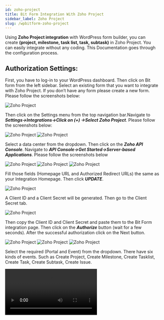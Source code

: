 ```yaml
---
id: zoho-project
title: Bit Form Integration With Zoho Project 
sidebar_label: Zoho Project
slug: /wpbitform-zoho-project
---
```




Using **Zoho Project integration** with WordPress form builder, you can create **(project, milestone, task list, task, subtask)** in Zoho Project. You can easily integrate without any coding. This Documentation goes through the configuration process. 


## Authorization Settings:

First, you have to log-in to your WordPress dashboard. Then click on Bit form from the left sidebar. Select an existing form that you want to integrate with Zoho Project. If you don’t have any form please create a new form. Please follow the screenshots below:

<Image src="Zoho Project/1.create_form" alt="Zoho Project" w="1020" h="350" />

Then click on the Settings menu from the top navigation bar.Navigate to ***Settings->Integrations->Click on (+) ->Select Zoho Project***. Please follow the screenshots below:

<Image src="Zoho Project/2.Homepage" alt="Zoho Project" w="1020" h="350" />

<Image src="Zoho Project/3.Bit-Form-to-Zoho-Project-integration-select" alt="Zoho Project" w="1020" h="350" />

Select a data center from the dropdown. Then click on the ***Zoho API Console***. Navigate to ***API Console->Get Started->Server-based Applications***. Please follow the screenshots below

<Image src="Zoho Project/4.Bit-Form-to-Zoho-Project-api-console" alt="Zoho Project" w="1020" h="350" />

<Image src="Zoho Project/5.GetStarted" alt="Zoho Project" w="1020" h="350" />

<Image src="Zoho Project/6.api-console-server-based"  alt="Zoho Project" w="1020" h="350" />

Fill those fields (Homepage URL and Authorized Redirect URLs) the same as your Integration Homepage. Then click ***UPDATE***.

<Image src="Zoho Project/7.Bit-Form-to-Zoho-Project-client-details"  alt="Zoho Project" w="1020" h="350" />

A Client ID and a Client Secret will be generated. Then go to the Client Secret tab.

<Image src="Zoho Project/8.Bit-Form-to-Zoho-Project-client-secret"  alt="Zoho Project" w="1020" h="350" />

Then copy the Client ID and Client Secret and paste them to the Bit Form integration page. Then click on the ***Authorize*** button (wait for a few seconds). After the successful authorization click on the Next button.

<Image src="Zoho Project/9.Bit-Form-to-Zoho-Project-integration-homepage"  alt="Zoho Project" w="1020" h="350" />

<Image src="Zoho Project/10.Bit-Form-to-Zoho-Project-select"  alt="Zoho Project" w="1020" h="350" />

<Image src="Zoho Project/11.Bit-Form-to-Zoho-Project-integration-authorization"  alt="Zoho Project" w="1020" h="350" />

Select the required (Portal and Event) from the dropdown. There have six kinds of events. Such as Create Project, Create Milestone, Create Tasklist, Create Task, Create Subtask, Create Issue.  

<Video src="12.Bit-Form-to-Zoho-project-field-map" alt="Zoho Project" w="1020" h="350" />

## Event

### 1. Create Project

<Video youtube src="CaxLekQ-xVY" />

 Select the Create Project event from the dropdown. Then map the mandatory field. Map all the needed fields to the corresponding fields in your form. To map more fields, click on the (+). The form fields that are relevant to the selected field would be listed in the drop-down under Bit Forms.

 **Project Actions:**

  - Project Owner-> By selecting this option you can add a project owner to your project. It’s mandatory to select a project owner for creating a project in the Zoho project.

  - Notice: Do not assign project owners as project users.

  - Task Layout-> Select a layout for your project. It’s a mandatory action.
   
  - Project Access-> By selecting this option you can change the access control of your project. There are two types of project access. One is Private and the other one is Public. Set the project access to Private if you want the project can be accessed only by the project users in the selected project. If you set it to the Public, the project will be followed and viewed by all the portal users.

  - Project User-> You can assign users for your project.

  - Group Name-> You can assign a group for your project.

  - Project Tags->  You can assign tags name with your project.

### 2. Create Milestone

<Video youtube src="n1OlWZMGOPM" />

Select the Create Milestone event from the dropdown. Then select a project from the dropdown if you had already an existing project. If you don’t have any existing projects, you have to create a new project. To create a new project please follow the above create project actions.

Then map the mandatory field. Map all the needed fields to the corresponding fields in your form. To map more fields, click on the (+). The form fields that are relevant to the selected field would be listed in the drop-down under Bit Forms.

**Milestone Actions:**

 - Milestone Owner-> By selecting this option you can add a milestone owner to your project. It’s mandatory to select a milestone owner for creating a milestone in your project.

 - Milestone Flag-> Add a Milestone Flag for your milestone. There are two types of milestone flag. One is External and the other is Internal. External milestone will be visible to both the client and project users. Internal milestone will be visible only to the project users. It’s a mandatory action.

 - Milestone Tags-> Add a tag for milestone. 

### 3. Create Tasklist

<Video youtube src="3nEht9WAQsM" />

Select the Create Tasklist event from the dropdown. Then select a project from the dropdown if you have already an existing project. If you don’t have any existing projects, you have to create a new project. To create a new project please follow the above create project actions.

You can also assign a tasklist under a milestone. For this, you have to select a milestone from the dropdown if you had already existing milestone. If you don’t have any existing milestones, you have to create a new milestone. To create a new milestone please follow the above create milestone actions.

Then map the mandatory field. Map all the needed fields to the corresponding fields in your form. To map more fields, click on the (+). The form fields that are relevant to the selected field would be listed in the drop-down under Bit Forms.

**Tasklist Actions:**

 - Tasklist Flag-> Add a Tasklist Flag for your milestone. There are two types of tasklist flags. One is External and the other is Internal. The external tasklist will be visible to both the client and project users. The internal tasklist will be visible only to the project users. It’s a mandatory action.

 - Tasklist Tag->  Add  tags for tasklist. 

### 4. Create Task 

Select the Create Task event from the dropdown. Then select a project from the dropdown if you had already existing project. If you don’t have any existing projects, you have to create a new project. To create a new project please follow the above Create Project actions.

You can also assign a task under a milestone. For this, you have to select a milestone from the dropdown if you had already existing milestone. If you don’t have any existing milestones, you have to create a new milestone. To create a new milestone please follow the above Create Milestone actions.

You can also assign a task under a tasklist. For this, at first, you have to select a tasklist flag. Then you have to select a tasklist if you had already existing tasklist. If you don’t have any existing tasklist, you have to create a new tasklist. To create a new tasklist please follow the above Create Tasklist actions.

Then map the mandatory field. Map all the needed fields to the corresponding fields in your form. To map more fields, click on the (+). The form fields that are relevant to the selected field would be listed in the drop-down under Bit Forms.

**Task Actions:**

 - Task Owner-> Add a Task Owner by selecting this action. It’s a mandatory action.

 - Task Attachments-> Add attachments for task.

 - Task Time log-> 
   Select Date 
   Billing Status
   Enter Hours
   Set Start & End Time
   User
   Notes:       
   - Task Recurrence-> You can create a task and recreate it anytime using the Recurring functionality in Zoho Projects. When the same set of tasks are repeated after a couple of days, months and year, you can set it as a recurring task so that it automatically gets recreated after a designated period of time. You can set recurring details for a task while creating or editing a task.
   - Task Remainder-> Working on multiple tasks can be tedious and you can lose track of your work. Task reminders can help you stay on top of your work by sending timely emails. With task reminders in Zoho Projects, you don’t miss a single task.
      - Daily: The reminder mail will be sent to task owners daily till the due date.
      - On due date:A reminder mail will be sent to the specified users on or before the due date.
      - Day(s) before due date:A reminder mail will be sent before the due date based on the day(s) specified.
   - Task Tags-> Add tags with task. 

### 5. Create Subtask

<Video youtube src="JpyxmCcQ0OY" />

Select the Create Subtask event from the dropdown. Then select a project from the dropdown if you had already existed project. If you don’t have any existing projects, you have to create a new project. To create a new project please follow the above Create Project actions.

To create a subtask you have to select a task from the dropdown if you had already existed task. If you don’t have any existing tasks, you have to create a new task. To create a new task please follow the above Create Task actions.

You can also assign a subtask under a task milestone. For this, you have to select a milestone from the dropdown if you had already existed milestone. If you don’t have any existing milestones, you have to create a new milestone. To create a new milestone please follow the above Create Milestone actions.

 - You can also assign a subtask under the task of tasklist. For this, at first, you have to select a tasklist flag. There are two types of tasklist flags. One is External and the other is Internal. When you select External if any task remains under this flag all task list will be shown in the below dropdown. Then you have to select a task list if you had already existed tasklist. If you don’t have any existing tasklist, you have to create a new tasklist. To create a new tasklist please follow the above Create Tasklist actions.

 - Then map the mandatory field. Map all the needed fields to the corresponding fields in your form. To map more fields, click on the (+). The form fields that are relevant to the selected field would be listed in the drop-down under Bit Forms.

**Subtask Actions:**

 - Subtask Owner-> Add a Subtask Owner by selecting this action. It’s a mandatory action.

 - Subtask Attachments-> Add assignments for subtask.

 - Subtask Tags-> Add tags for subtask. 

### 6. Create Issue 

<Video youtube src="cQWT1eOXaTs" />

Select the Create Issue event from the dropdown. Then select a project from the dropdown if you had already an existing project. If you don’t have any existing projects, you have to create a new project. To create a new project please follow the above create project actions.

Then map the mandatory field.

You can also create a task under a milestone. For this, you have to select a milestone from the dropdown if you had already existed milestone. If you don’t have any existing milestones, you have to create a new milestone. To create a new milestone please follow the above Create Milestone actions.

Then map the mandatory field. Map all the needed fields to the corresponding fields in your form. To map more fields, click on the (+). The form fields that are relevant to the selected field would be listed in the drop-down under Bit Forms.

**Issue Actions:**

 - Issue Owner-> By selecting this option you can add an issue owner. It’s mandatory to select an issue owner for creating an issue.

 - Issue Flag-> Add an issue Flag for your milestone. There are two types of issue flag. One is External and the other is Internal. The external issue will be visible to both the client and project users. The internal issue will be visible only to the project users. It’s a mandatory action.

 - Issue Followers-> Select Issue Followers to add project users to the issue.

 - Issue Severity  

 - Issue Classification

 - Issue Module

 - Issue Priority

 - Issue Attachments

 - Issue Tags

Map all the fields, select the necessary Actions to be performed on integration, and then click on the ***Save*** button to save your settings.

In the end, create a Workflow for triggering the integration. Select the integration which you created before.

<Video src="13.Bit-Form-to-Zoho-project-workflow" alt="Zoho Desk" w="1020" h="400" />

You can find all the video tutorial related to Zoho Projec here :

https://www.youtube.com/playlist?list=PL7c6CDwwm-AJoFFks8-X5HhaM19_W9y3j





<Feedback/>